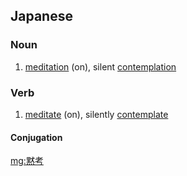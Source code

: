 ==Japanese==
{{ja-kanjitab|もく|こう|k1=もっ|yomi=o}}

===Noun===
{{ja-noun|もっこう}}

# [[meditation]] (on), silent [[contemplation]]

===Verb===
{{ja-verb-suru|tr=trans|もっこう}}

# [[meditate]] (on), silently [[contemplate]]

====Conjugation====
{{ja-suru|もっこう}}

[[mg:黙考]]